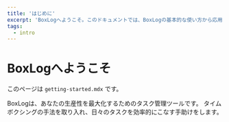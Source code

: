 ```yaml
---
title: 'はじめに'
excerpt: 'BoxLogへようこそ。このドキュメントでは、BoxLogの基本的な使い方から応用までを解説します。'
tags:
  - intro
---
```


# BoxLogへようこそ

このページは `getting-started.mdx` です。

BoxLogは、あなたの生産性を最大化するためのタスク管理ツールです。
タイムボクシングの手法を取り入れ、日々のタスクを効率的にこなす手助けをします。 